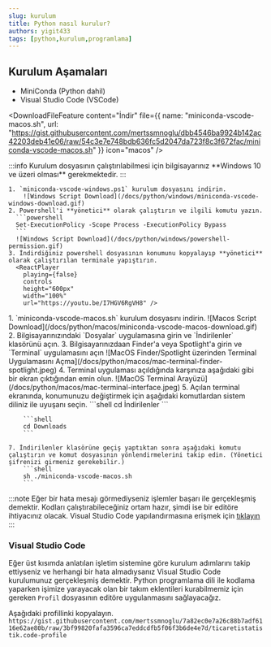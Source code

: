 ```yaml
---
slug: kurulum
title: Python nasıl kurulur?
authors: yigit433
tags: [python,kurulum,programlama]
---
```


## Kurulum Aşamaları

- MiniConda (Python dahil)
- Visual Studio Code (VSCode)

<div style={{ display: 'flex', gap: '10px', marginBottom: "10px" }}>
  <DownloadFileFeature 
    content="İndir" 
    file={{
      name: "miniconda-vscode-windows.ps1",
      url: "https://gist.githubusercontent.com/yigit433/dad44f953742f4858362696514a8475e/raw/8ec1a197a948efb0419b33997a63c2369798ca71/miniconda-vscode-windows.ps1"
    }} 
    icon="windows" />
  
  <DownloadFileFeature 
    content="İndir" 
    file={{
      name: "miniconda-vscode-macos.sh",
      url: "https://gist.githubusercontent.com/mertssmnoglu/dbb4546ba9924b142ac42203deb41e06/raw/54c3e7e748bdb636fc5d2047da723f8c3f672fac/miniconda-vscode-macos.sh"
    }} 
    icon="macos" />
</div>

<Tabs>
  <TabItem value="windows" label="Windows" default>
    :::info
    Kurulum dosyasının çalıştırılabilmesi için bilgisayarınız **Windows 10 ve üzeri olması** gerekmektedir.
    :::

    1. `miniconda-vscode-windows.ps1` kurulum dosyasını indirin.
        ![Windows Script Download](/docs/python/windows/miniconda-vscode-windows-download.gif)
    2. Powershell'i **yönetici** olarak çalıştırın ve ilgili komutu yazın.
      ```powershell
      Set-ExecutionPolicy -Scope Process -ExecutionPolicy Bypass
      ```
      ![Windows Script Download](/docs/python/windows/powershell-permission.gif)
    3. İndirdiğiniz powershell dosyasının konumunu kopyalayıp **yönetici** olarak çalıştırılan terminale yapıştırın.
      <ReactPlayer 
        playing={false} 
        controls 
        height="600px"
        width="100%"
        url="https://youtu.be/I7HGV6RgVH8" />
  </TabItem>
  <TabItem value="macos" label="Macos">
    1. `miniconda-vscode-macos.sh` kurulum dosyasını indirin.
        ![Macos Script Download](/docs/python/macos/miniconda-vscode-macos-download.gif)
    2. Bilgisayarınızındaki `Dosyalar` uygulamasına girin ve `İndirilenler` klasörünü açın.
    3. Bilgisayarınızdaan Finder'a veya Spotlight'a girin ve `Terminal` uygulamasını açın
        ![MacOS Finder/Spotlight üzerinden Terminal Uygulamasını Açma](/docs/python/macos/mac-terminal-finder-spotlight.jpeg) 
    4. Terminal uygulaması açıldığında karşınıza aşağıdaki gibi bir ekran çıktığından emin olun.
        ![MacOS Terminal Arayüzü](/docs/python/macos/mac-terminal-interface.jpeg)
    5. Açılan terminal ekranında, konumunuzu değiştirmek için aşağıdaki komutlardan sistem diliniz ile uyuşanı seçin.
        ```shell
        cd İndirilenler
        ```

        ```shell
        cd Downloads
        ```

    7. İndirilenler klasörüne geçiş yaptıktan sonra aşağıdaki komutu çalıştırın ve komut dosyasının yönlendirmelerini takip edin. (Yönetici şifrenizi girmeniz gerekebilir.)
        ```shell
        sh ./miniconda-vscode-macos.sh
        ```
  </TabItem>
</Tabs>

:::note
Eğer bir hata mesajı görmediyseniz işlemler başarı ile gerçekleşmiş demektir. Kodları çalıştırabileceğiniz ortam hazır, şimdi ise bir editöre ihtiyacınız olacak. Visual Studio Code yapılandırmasına erişmek için [tıklayın](#visual-studio-code)
:::

### Visual Studio Code
Eğer üst kısımda anlatılan işletim sistemine göre kurulum adımlarını takip ettiyseniz ve herhangi bir hata almadıysanız Visual Studio Code kurulumunuz gerçekleşmiş demektir. Python programlama dili ile kodlama yaparken işimize yarayacak olan bir takım eklentileri kurabilmemiz için gereken `Profil` dosyasının  editöre uygulanmasını sağlayacağız.

Aşağıdaki profillinki kopyalayın.
    ```
    https://gist.githubusercontent.com/mertssmnoglu/7a82ec0e7a26c88b7adf6116e62ae80b/raw/3bf99820fafa3596ca7eddcdfb5f06f3b6de4e7d/ticaretistatistik.code-profile
    ```
<ReactPlayer 
  playing={false} 
  controls 
  height="600px"
  width="100%"
  url="https://youtu.be/89USfXbeaX0" />